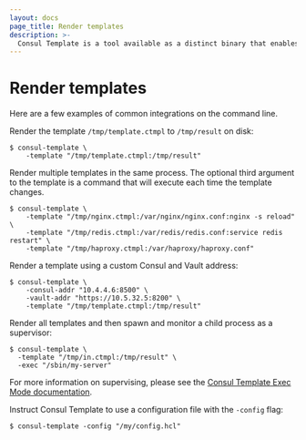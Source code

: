 ```yaml
---
layout: docs
page_title: Render templates
description: >-
  Consul Template is a tool available as a distinct binary that enables dynamic application configuration and secrets rotation for Consul deployments based on Go templates.
---
```


# Render templates

Here are a few examples of common integrations on the command line.

Render the template `/tmp/template.ctmpl` to `/tmp/result` on disk:

```shell-session
$ consul-template \
    -template "/tmp/template.ctmpl:/tmp/result"
```

Render multiple templates in the same process. The optional third argument to the template is a command that will execute each time the template changes.

```shell-session
$ consul-template \
    -template "/tmp/nginx.ctmpl:/var/nginx/nginx.conf:nginx -s reload" \
    -template "/tmp/redis.ctmpl:/var/redis/redis.conf:service redis restart" \
    -template "/tmp/haproxy.ctmpl:/var/haproxy/haproxy.conf"
```

Render a template using a custom Consul and Vault address:

```shell-session
$ consul-template \
    -consul-addr "10.4.4.6:8500" \
    -vault-addr "https://10.5.32.5:8200" \
    -template "/tmp/template.ctmpl:/tmp/result"
```

Render all templates and then spawn and monitor a child process as a supervisor:

```shell-session
$ consul-template \
  -template "/tmp/in.ctmpl:/tmp/result" \
  -exec "/sbin/my-server"
```

For more information on supervising, please see the [Consul Template Exec Mode documentation](/consul/docs/automate/consul-template/mode#exec-mode).

Instruct Consul Template to use a configuration file with the `-config` flag:

```shell
$ consul-template -config "/my/config.hcl"
```

